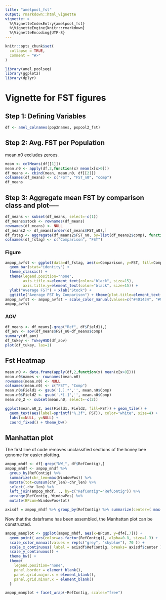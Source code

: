 ```yaml
---
title: "amelpool_fst"
output: rmarkdown::html_vignette
vignette: >
  %\VignetteIndexEntry{amelpool_fst}
  %\VignetteEngine{knitr::rmarkdown}
  %\VignetteEncoding{UTF-8}
---
```


```r
knitr::opts_chunk$set(
  collapse = TRUE,
  comment = "#>"
)
```

```r
library(amel.poolseq)
library(ggplot2)
library(dplyr)
```

# Vignette for FST figures

## Step 1: Defining Variables
```r
df <- amel_colnames(pop2names, popool2_fst)
```

## Step 2: Avg. FST per Population
mean.n0 excludes zeroes.

```r
mean <- colMeans(df[[1]])
mean.n0 <- apply(df,2,function(x) mean(x[x>0]))
df_means <- cbind(mean, mean.n0, df[[2]])
colnames(df_means) <- c("FST", "FST_n0", "comp")
df_means
```

## Step 3: Aggregate mean FST by comparison class and plot-----

```r
df_means <- subset(df_means, select=-c(1))
df_means$stock <- rownames(df_means)
rownames(df_means) <- NULL
df_means2 <- df_means[order(df_means$FST_n0),]
df_fstag <- aggregate(df_means2$FST_n0, by=list(df_means2$comp), function(x) mean(x, na.rm=TRUE))
colnames(df_fstag) <- c("Comparison", "FST")
```

### Figure
```r
ampop_avfst <- ggplot(data=df_fstag, aes(x=Comparison, y=FST, fill=Comparison)) + 
  geom_bar(stat="identity") + 
  theme_classic() +
  theme(legend.position="none",
        axis.title.x=element_text(color="black", size=15),
        axis.title.y=element_text(color="black", size=15)) +
  ylab("Average FST") + xlab("Stock") + 
  ggtitle("Average FST by Comparison") + theme(plot.title=element_text(hjust=0.5))
ampop_avfst <- ampop_avfst + scale_color_manual(values=c("#4D1434", "#903163", "#969FA7"))
ampop_avfst
```

### AOV
```r
df_means <- df_means[-grep("Ref", df$Field1),]
df_aov <- aov(df_means$FST_n0~df_means$comp)
summary(df_aov)
df_tukey <- TukeyHSD(df_aov)
plot(df_tukey, las=1)
```

## Fst Heatmap
```r
mean.n0 <- data.frame(apply(df,2,function(x) mean(x[x>0])))
mean.n0$names <- rownames(mean.n0)
rownames(mean.n0) <- NULL
colnames(mean.n0) <- c("FST", "Comp")
mean.n0$Field1 <- gsub('[.].*','', mean.n0$Comp)
mean.n0$Field2 <- gsub('.*[.]','', mean.n0$Comp)
mean.n0_2 <- subset(mean.n0, select=-c(2))

ggplot(mean.n0_2, aes(Field1, Field2, fill=FST)) + geom_tile() + 
  geom_text(aes(label=sprintf("%.3f", FST)), color="white", size=4) +
  labs(x=NULL, y=NULL) +
  coord_fixed() + theme_bw()
```

## Manhattan plot

The first line of code removes unclassified sections of the honey bee genome for easier plotting.
```r
ampop_mhdf <- df[-grep("NW_", df$RefContig),]
ampop_mhdf <- ampop_mhdf %>%
  group_by(RefContig) %>%
  summarize(chr_len=max(WindowPos)) %>%
  mutate(tot=cumsum(chr_len)-chr_len) %>%
  select(-chr_len) %>%
  left_join(ampop_mhdf, ., by=c("RefContig"="RefContig")) %>%
  arrange(RefContig, WindowPos) %>%
  mutate(BPcum=WindowPos+tot)

axisdf = ampop_mhdf %>% group_by(RefContig) %>% summarize(center=( max(BPcum) + min(BPcum) ) / 2 )
```
Now that the dataframe has been assembled, the Manhattan plot can be constructed.

```r
ampop_manplot <- ggplot(ampop_mhdf, aes(x=BPcum, y=df4[,7])) +
  geom_point( aes(color=as.factor(RefContig)), alpha=0.8, size=1.3) +
  scale_color_manual(values = rep(c("grey", "skyblue"), 70 )) +
  scale_x_continuous( label = axisdf$RefContig, breaks= axisdf$center ) +
  scale_y_continuous() +
  theme_bw() +
  theme( 
    legend.position="none",
    panel.border = element_blank(),
    panel.grid.major.x = element_blank(),
    panel.grid.minor.x = element_blank()
  )

ampop_manplot + facet_wrap(~RefContig, scales="free")
```